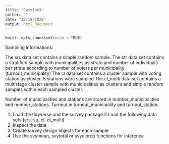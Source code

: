 ```yaml
---
title: "Session3"
author: ""
date: "12/18/2020"
output: html_document
---
```


```r
knitr::opts_chunk$set(echo = TRUE)
```

Sampling informations:

The srs data set contains a simple random sample. 
The str data set contains a stratified sample with municipalities as strata and number of individuals per strata according to number of voters per municipality (turnout_municipality)
The cl data set contains a cluster sample with voting station as cluster, 5 stations were sampled
The cl_multi data set contains a multistage cluster sample with municipalities as clusters and simple random samples within each sampled cluster. 

Number of municipalities and stations are stored in number_municipalities and number_stations. Turnout in turnout_municipality and turnout_station.

1. Load the tidyverse and the survey package 
2.Load the following data sets (srs, str, cl, cl_multi)
3. Inspect the data
4. Create survey design objects for each sample
5. Use the svymean, svytotal or svyciprop functions for inference
